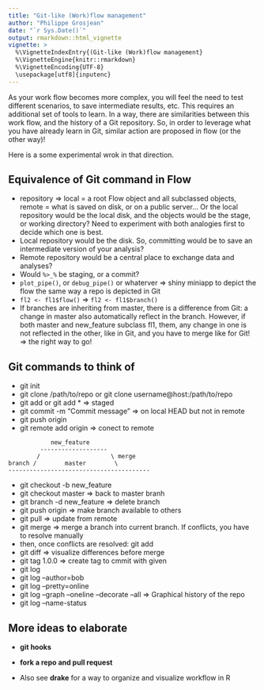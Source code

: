 ```yaml
---
title: "Git-like (Work)flow management"
author: "Philippe Grosjean"
date: "`r Sys.Date()`"
output: rmarkdown::html_vignette
vignette: >
  %\VignetteIndexEntry{(Git-like (Work)flow management}
  %\VignetteEngine{knitr::rmarkdown}
  %\VignetteEncoding{UTF-8}
  \usepackage[utf8]{inputenc}
---
```


As your work flow becomes more complex, you will feel the need to test different scenarios, to save intermediate results, etc. This requires an additional set of tools to learn. In a way, there are similarities between this work flow, and the history of a Git repository. So, in order to leverage what you have already learn in Git, similar action are proposed in flow (or the other way)!

Here is a some experimental wrok in that direction.


## Equivalence of Git command in Flow

- repository => local = a root Flow object and all subclassed objects, remote = what is saved on disk, or on a public server... Or the local repository would be the local disk, and the objects would be the stage, or working directory? Need to experiment with both analogies first to decide which one is best.
- Local repository would be the disk. So, committing would be to save an intermediate version of your analysis?
- Remote repository would be a central place to exchange data and analyses?
- Would `%>_%` be staging, or a commit?
- `plot_pipe()`, or `debug_pipe()` or whaterver => shiny miniapp to depict the flow the same way a repo is depicted in Git
- `fl2 <- fl1$flow()` => `fl2 <- fl1$branch()`
- If branches are inheriting from master, there is a difference from Git: a change in master also automatically reflect in the branch. However, if both master and new_feature subclass fl1, them, any change in one is not reflected in the other, like in Git, and you have to merge like for Git! => the right way to go!


## Git commands to think of

- git init
- git clone /path/to/repo or git clone username@host:/path/to/repo
- git add <filename> or git add * => staged
- git commit -m "Commit message" => on local HEAD but not in remote
- git push origin <master>
- git remote add origin <server> => conect to remote

```
            new_feature
         -------------------
        /                    \ merge
branch /        master        \ 
----------------------------------------
```

- git checkout -b new_feature
- git checkout master => back to master branh
- git branch -d new_feature => delete branch
- git push origin <branch> => make branch available to others
- git pull => update from remote
- git merge <branch> => merge a branch into current branch. If conflicts, you have to resolve manually
- then, once conflicts are resolved: git add <filename>
- git diff <source_branch> <target_branch> => visualize differences before merge
- git tag 1.0.0 <sha> => create tag to cmmit with given <sha>
- git log
- git log --author=bob
- git log --pretty=online
- git log --graph --oneline --decorate --all => Graphical history of the repo
- git log --name-status


## More ideas to elaborate

- **git hooks**
 
- **fork a repo and pull request**
 
- Also see **drake** for a way to organize and visualize workflow in R
